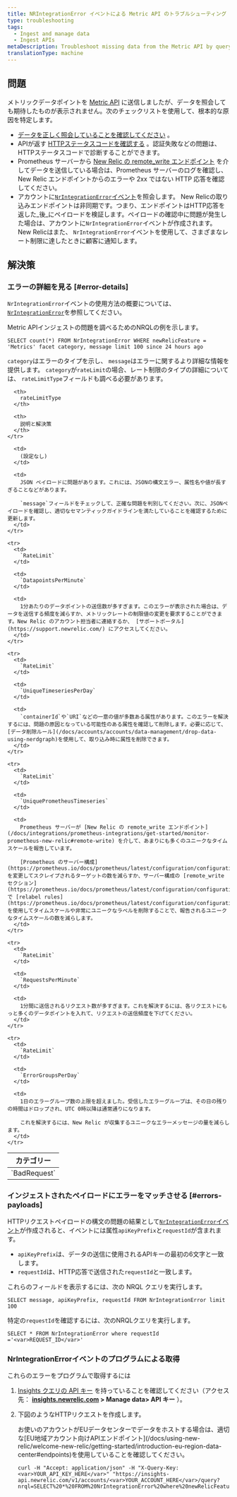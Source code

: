 ```yaml
---
title: NRIntegrationError イベントによる Metric API のトラブルシューティング
type: troubleshooting
tags:
  - Ingest and manage data
  - Ingest APIs
metaDescription: Troubleshoot missing data from the Metric API by querying NRIntegrationError data.
translationType: machine
---
```


## 問題

メトリックデータポイントを [Metric API](/docs/introduction-new-relic-metric-api) に送信しましたが、データを照会しても期待したものが表示されません。次のチェックリストを使用して、根本的な原因を特定します。

* [データを正しく照会していることを確認してください](/docs/introduction-new-relic-metric-api#view-and-query) 。
* APIが返す [HTTPステータスコードを確認する](/docs/report-metrics-metric-api#response-validation) 。認証失敗などの問題は、HTTPステータスコードで診断することができます。
* Prometheus サーバーから [New Relic の remote_write エンドポイント](/docs/integrations/prometheus-integrations/get-started/monitor-prometheus-new-relic#remote-write) を介してデータを送信している場合は、Prometheus サーバーのログを確認し、New Relic エンドポイントからのエラーや 2xx ではない HTTP 応答を確認してください。
* アカウントに[`NrIntegrationError`イベント](/docs/telemetry-data-platform/manage-data/nrintegrationerror)を照会します。 New Relicの取り込みエンドポイントは非同期です。つまり、エンドポイントはHTTP応答を返した_後_にペイロードを検証します。ペイロードの確認中に問題が発生した場合は、アカウントに`NrIntegrationError`イベントが作成されます。 New Relicはまた、 `NrIntegrationError`イベントを使用して、さまざまなレート制限に達したときに顧客に通知します。

## 解決策

### エラーの詳細を見る [#error-details]

`NrIntegrationError`イベントの使用方法の概要については、 [`NrIntegrationError`](/docs/telemetry-data-platform/manage-data/nrintegrationerror)を参照してください。

Metric APIインジェストの問題を調べるためのNRQLの例を示します。

```
SELECT count(*) FROM NrIntegrationError WHERE newRelicFeature = 'Metrics' facet category, message limit 100 since 24 hours ago
```

`category`はエラーのタイプを示し、 `message`はエラーに関するより詳細な情報を提供します。 `category`が`rateLimit`の場合、レート制限のタイプの詳細については、 `rateLimitType`フィールドも調べる必要があります。

<table>
  <thead>
    <tr>
      <th>
        カテゴリー
      </th>

      <th>
        rateLimitType
      </th>

      <th>
        説明と解決策
      </th>
    </tr>
  </thead>

  <tbody>
    <tr>
      <td>
        `BadRequest`
      </td>

      <td>
        (設定なし)
      </td>

      <td>
        JSON ペイロードに問題があります。これには、JSONの構文エラー、属性名や値が長すぎることなどがあります。

        `message`フィールドをチェックして、正確な問題を判別してください。次に、JSONペイロードを確認し、適切なセマンティックガイドラインを満たしていることを確認するために更新します。
      </td>
    </tr>

    <tr>
      <td>
        `RateLimit`
      </td>

      <td>
        `DatapointsPerMinute`
      </td>

      <td>
        1分あたりのデータポイントの送信数が多すぎます。このエラーが表示された場合は、データを送信する頻度を減らすか、メトリックレートの制限値の変更を要求することができます。New Relic のアカウント担当者に連絡するか、 [サポートポータル](https://support.newrelic.com/) にアクセスしてください。
      </td>
    </tr>

    <tr>
      <td>
        `RateLimit`
      </td>

      <td>
        `UniqueTimeseriesPerDay`
      </td>

      <td>
        `containerId`や`URI`などの一意の値が多数ある属性があります。このエラーを解決するには、問題の原因となっている可能性のある属性を確認して削除します。必要に応じて、[データ削除ルール](/docs/accounts/accounts/data-management/drop-data-using-nerdgraph)を使用して、取り込み時に属性を削除できます。
      </td>
    </tr>

    <tr>
      <td>
        `RateLimit`
      </td>

      <td>
        `UniquePrometheusTimeseries`
      </td>

      <td>
        Prometheus サーバーが [New Relic の remote_write エンドポイント](/docs/integrations/prometheus-integrations/get-started/monitor-prometheus-new-relic#remote-write) を介して、あまりにも多くのユニークなタイムスケールを報告しています。

        [Prometheus のサーバー構成](https://prometheus.io/docs/prometheus/latest/configuration/configuration/) を変更してスクレイプされるターゲットの数を減らすか、サーバー構成の [remote_write セクション](https://prometheus.io/docs/prometheus/latest/configuration/configuration/#remote_write) で [relabel rules](https://prometheus.io/docs/prometheus/latest/configuration/configuration/#relabel_config) を使用してタイムスケールや非常にユニークなラベルを削除することで、報告されるユニークなタイムスケールの数を減らします。
      </td>
    </tr>

    <tr>
      <td>
        `RateLimit`
      </td>

      <td>
        `RequestsPerMinute`
      </td>

      <td>
        1分間に送信されるリクエスト数が多すぎます。これを解決するには、各リクエストにもっと多くのデータポイントを入れて、リクエストの送信頻度を下げてください。
      </td>
    </tr>

    <tr>
      <td>
        `RateLimit`
      </td>

      <td>
        `ErrorGroupsPerDay`
      </td>

      <td>
        1日のエラーグループ数の上限を超えました。受信したエラーグループは、その日の残りの時間はドロップされ、UTC 0時以降は通常通りになります。

        これを解決するには、New Relic が収集するユニークなエラーメッセージの量を減らします。
      </td>
    </tr>
  </tbody>
</table>

### インジェストされたペイロードにエラーをマッチさせる [#errors-payloads]

HTTPリクエストペイロードの構文の問題の結果として[`NrIntegrationError`イベント](/docs/telemetry-data-platform/manage-data/nrintegrationerror)が作成されると、イベントには属性`apiKeyPrefix`と`requestId`が含まれます。

* `apiKeyPrefix`は、データの送信に使用されるAPIキーの最初の6文字と一致します。
* `requestId`は、HTTP応答で送信された`requestId`と一致します。

これらのフィールドを表示するには、次の NRQL クエリを実行します。

```
SELECT message, apiKeyPrefix, requestId FROM NrIntegrationError limit 100
```

特定の`requestId`を確認するには、次のNRQLクエリを実行します。

```
SELECT * FROM NrIntegrationError where requestId ='<var>REQUEST_ID</var>'
```

### NrIntegrationErrorイベントのプログラムによる取得

これらのエラーをプログラムで取得するには

1. [Insights クエリの API キー](/docs/insights/insights-api/get-data/query-insights-event-data-api) を持っていることを確認してください（アクセス先： **[insights.newrelic.com](https://insights.newrelic.com) > Manage data> API キー** ）。

2. 下図のようなHTTPリクエストを作成します。

   <Callout variant="tip">
     お使いのアカウントがEUデータセンターでデータをホストする場合は、適切な[EU地域アカウント向けAPIエンドポイント](/docs/using-new-relic/welcome-new-relic/getting-started/introduction-eu-region-data-center#endpoints)を使用していることを確認してください。
   </Callout>

   ```
   curl -H "Accept: application/json" -H "X-Query-Key:<var>YOUR_API_KEY_HERE</var>" "https://insights-api.newrelic.com/v1/accounts/<var>YOUR_ACCOUNT_HERE</var>/query?nrql=SELECT%20*%20FROM%20NrIntegrationError%20where%20newRelicFeature='Metrics'"
   ```